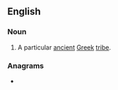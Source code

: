 ==English==

===Noun===
{{en-plural noun}}

# A particular [[ancient]] [[Greek]] [[tribe]].

===Anagrams===
* {{anagrams|en|a=adinors|Ardoins|donairs|inroads|ordains|sad-iron|sadiron|sardoin}}